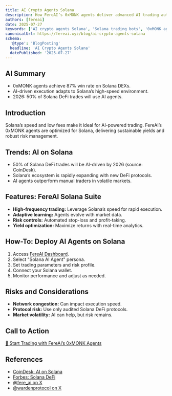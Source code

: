```yaml
---
title: AI Crypto Agents Solana
description: How FereAI’s 0xMONK agents deliver advanced AI trading automation on Solana for long-term, sustainable crypto yields.
authors: [fereai]
date: 2025-07-27
keywords: ['AI crypto agents Solana', 'Solana trading bots', '0xMONK agents', 'FereAI', 'AI DeFi']
canonicalUrl: https://fereai.xyz/blog/ai-crypto-agents-solana
schema:
  '@type': 'BlogPosting'
  headline: 'AI Crypto Agents Solana'
  datePublished: '2025-07-27'
---
```


## AI Summary

- 0xMONK agents achieve 87% win rate on Solana DEXs.
- AI-driven execution adapts to Solana’s high-speed environment.
- 2026: 50% of Solana DeFi trades will use AI agents.

## Introduction

Solana’s speed and low fees make it ideal for AI-powered trading. FereAI’s 0xMONK agents are optimized for Solana, delivering sustainable yields and robust risk management.

## Trends: AI on Solana

- 50% of Solana DeFi trades will be AI-driven by 2026 (source: CoinDesk).
- Solana’s ecosystem is rapidly expanding with new DeFi protocols.
- AI agents outperform manual traders in volatile markets.

## Features: FereAI Solana Suite

- **High-frequency trading:** Leverage Solana’s speed for rapid execution.
- **Adaptive learning:** Agents evolve with market data.
- **Risk controls:** Automated stop-loss and profit-taking.
- **Yield optimization:** Maximize returns with real-time analytics.

## How-To: Deploy AI Agents on Solana

1. Access [FereAI Dashboard](https://fereai.xyz/dashboard).
2. Select "Solana AI Agent" persona.
3. Set trading parameters and risk profile.
4. Connect your Solana wallet.
5. Monitor performance and adjust as needed.

## Risks and Considerations

- **Network congestion:** Can impact execution speed.
- **Protocol risk:** Use only audited Solana DeFi protocols.
- **Market volatility:** AI can help, but risk remains.

## Call to Action

[🚀 Start Trading with FereAI’s 0xMONK Agents](https://fereai.xyz/dashboard)

## References

- [CoinDesk: AI on Solana](https://www.coindesk.com/learn/ai-solana-2026/)
- [Forbes: Solana DeFi](https://www.forbes.com/sites/forbesfinancecouncil/2026/solana-defi/)
- [@fere_ai on X](https://x.com/fere_ai)
- [@wardenprotocol on X](https://x.com/wardenprotocol)

<script type="application/ld+json">
{
  "@context": "https://schema.org",
  "@type": "BlogPosting",
  "headline": "AI Crypto Agents Solana",
  "description": "How FereAI’s 0xMONK agents deliver advanced AI trading automation on Solana for long-term, sustainable crypto yields.",
  "datePublished": "2025-07-27",
  "author": {
    "@type": "Person",
    "name": "FereAI Crypto Expert"
  },
  "mainEntityOfPage": "https://fereai.xyz/blog/ai-crypto-agents-solana",
  "publisher": {
    "@type": "Organization",
    "name": "FereAI.xyz",
    "url": "https://fereai.xyz"
  }
}
</script>
